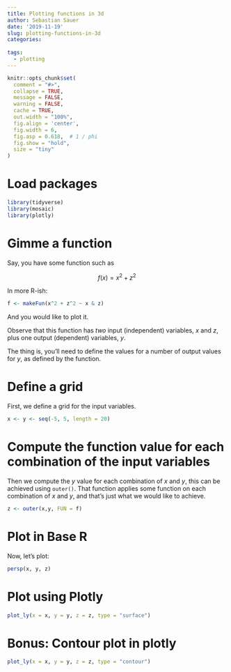 ```yaml
---
title: Plotting functions in 3d
author: Sebastian Sauer
date: '2019-11-19'
slug: plotting-functions-in-3d
categories:
  
tags:
  - plotting
---
```




```r
knitr::opts_chunk$set(
  comment = "#>",
  collapse = TRUE,
  message = FALSE,
  warning = FALSE,
  cache = TRUE,
  out.width = "100%",
  fig.align = 'center',
  fig.width = 6,
  fig.asp = 0.618,  # 1 / phi
  fig.show = "hold",
  size = "tiny"
)
```



# Load packages

```r
library(tidyverse)
library(mosaic)
library(plotly)
```



# Gimme a function

Say, you have some function such as

$$
f(x) = x^2+z^2
$$


In more R-ish:

```r
f <- makeFun(x^2 + z^2 ~ x & z)
```



And you would like to plot it.

Observe that this function has *two* input (independent) variables, $x$ and $z$, plus one output (dependent) variables, $y$.


The thing is, you'll need to define the values for a number of output values for $y$, as defined by the function.


# Define a grid 

First, we define a grid for the input variables.

```r
x <- y <- seq(-5, 5, length = 20)
```


# Compute the function value for each combination of the input variables

Then we compute the $y$ value for each combination of $x$ and $y$, this can be achieved using `outer()`. That function applies some function on each combination of $x$ and $y$, and that's just what we would like to achieve.


```r
z <- outer(x,y, FUN = f)
```


# Plot in Base R

Now, let's plot:

```r
persp(x, y, z)
```



# Plot using Plotly


```r
plot_ly(x = x, y = y, z = z, type = "surface")
```

# Bonus: Contour plot in plotly


```r
plot_ly(x = x, y = y, z = z, type = "contour")
```




